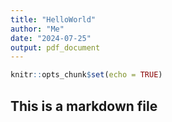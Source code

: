 ```yaml
---
title: "HelloWorld"
author: "Me"
date: "2024-07-25"
output: pdf_document
---
```


```r
knitr::opts_chunk$set(echo = TRUE)
```

## This is a markdown file